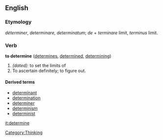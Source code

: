 ==English==

===Etymology===
{{F.}} ''déterminer'', {{L.}} ''determinare, determinatum''; ''de'' + ''terminare'' limit, ''terminus'' limit.

===Verb===
'''to determine''' ([[determines]], [[determined]], [[determining]])
# ''(dated):'' to set the limits of
# To ascertain definitely; to figure out.

====Derived terms====
*[[determinant]]
*[[determination]]
*[[determiner]]
*[[determinism]]
*[[determinist]]

[[it:determine]]
[[Category:Thinking]]